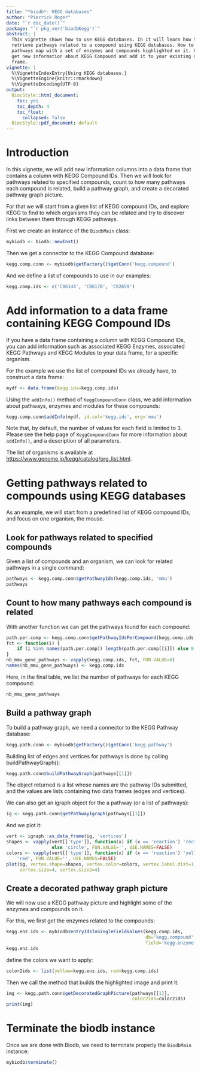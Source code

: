 ```yaml
---
title: "*biodb*: KEGG databases"
author: "Pierrick Roger"
date: "`r doc_date()`"
package: "`r pkg_ver('biodbKegg')`"
abstract: |
  This vignette shows how to use KEGG databases. In it will learn how to
  retrieve pathways related to a compound using KEGG databases. How to get a
  pathways map with a set of enzymes and compounds highlighted on it. How to
  get new information about KEGG Compound and add it to your existing data
  frame.
vignette: |
  %\VignetteIndexEntry{Using KEGG databases.}
  %\VignetteEngine{knitr::rmarkdown}
  %\VignetteEncoding{UTF-8}
output:
  BiocStyle::html_document:
    toc: yes
    toc_depth: 4
    toc_float:
      collapsed: false
  BiocStyle::pdf_document: default
---
```


# Introduction

In this vignette, we will add new information columns into a data frame that
contains a column with KEGG Compound IDs.
Then we will look for pathways related to specified compounds, count to how
many pathways each compound is related, build a pathway graph, and create a
decorated pathway graph picture.

For that we will start from a given list of KEGG compound IDs, and explore KEGG
to find to which organisms they can be related and try to discover links
between them through KEGG pathways.

First we create an instance of the `BiodbMain` class:
```r
mybiodb <- biodb::newInst()
```

Then we get a connector to the KEGG Compound database:
```r
kegg.comp.conn <- mybiodb$getFactory()$getConn('kegg.compound')
```

And we define a list of compounds to use in our examples:
```r
kegg.comp.ids <- c('C06144', 'C06178', 'C02659')
```

# Add information to a data frame containing KEGG Compound IDs

If you have a data frame containing a column with KEGG Compound IDs, you can
add information such as associated KEGG Enzymes, associated KEGG Pathways and
KEGG Modules to your data frame, for a specific organism.

For the example we use the list of compound IDs we already have, to construct a
data frame:
```r
mydf <- data.frame(kegg.ids=kegg.comp.ids)
```

Using the `addInfo()` method of `KeggCompoundConn` class, we add information
about pathways, enzymes and modules for these compounds:
```r
kegg.comp.conn$addInfo(mydf, id.col='kegg.ids', org='mmu')
```
Note that, by default, the number of values for each field is limited to 3.
Please see the help page of `KeggCompoundConn` for more information about
`addInfo()`, and a description of all parameters.

The list of organisms is available at
<https://www.genome.jp/kegg/catalog/org_list.html>.

# Getting pathways related to compounds using KEGG databases

As an example, we will start from a predefined list of KEGG compound IDs, and
focus on one organism, the mouse.

## Look for pathways related to specified compounds

Given a list of compounds and an organism, we can look for related pathways in
a single command:
```r
pathways <- kegg.comp.conn$getPathwayIds(kegg.comp.ids, 'mmu')
pathways
```

## Count to how many pathways each compound is related

With another function we can get the pathways found for each compound:
```r
path.per.comp <- kegg.comp.conn$getPathwayIdsPerCompound(kegg.comp.ids, 'mmu')
fct <- function(i) {
    if (i %in% names(path.per.comp)) length(path.per.comp[[i]]) else 0
}
nb_mmu_gene_pathways <- vapply(kegg.comp.ids, fct, FUN.VALUE=0)
names(nb_mmu_gene_pathways) <- kegg.comp.ids
```

Here, in the final table, we list the number of pathways for each KEGG
compound:
```r
nb_mmu_gene_pathways
```

## Build a pathway graph

To build a pathway graph, we need a connector to the KEGG Pathway database:
```r
kegg.path.conn <- mybiodb$getFactory()$getConn('kegg.pathway')
```

Building list of edges and vertices for pathways is done by calling
buildPathwayGraph():
```r
kegg.path.conn$buildPathwayGraph(pathways[[1]])
```
The object returned is a list whose names are the pathway IDs submitted, and
the values are lists containing two data frames (edges and vertices).

We can also get an igraph object for the a pathway (or a list of pathways):
```r
ig <- kegg.path.conn$getPathwayIgraph(pathways[[1]])
```

And we plot it:
```r
vert <- igraph::as_data_frame(ig, 'vertices')
shapes <- vapply(vert[['type']], function(x) if (x == 'reaction') 'rectangle'
                 else 'circle', FUN.VALUE='', USE.NAMES=FALSE)
colors <- vapply(vert[['type']], function(x) if (x == 'reaction') 'yellow' else
    'red', FUN.VALUE='', USE.NAMES=FALSE)
plot(ig, vertex.shape=shapes, vertex.color=colors, vertex.label.dist=1,
     vertex.size=4, vertex.size2=4)
```

## Create a decorated pathway graph picture

We will now use a KEGG pathway picture and highlight some of the enzymes and
compounds on it.

For this, we first get the enzymes related to the compounds:
```r
kegg.enz.ids <- mybiodb$entryIdsToSingleFieldValues(kegg.comp.ids,
                                                    db='kegg.compound',
                                                    field='kegg.enzyme.id')
kegg.enz.ids
```

define the colors we want to apply:
```r
color2ids <- list(yellow=kegg.enz.ids, red=kegg.comp.ids)
```

Then we call the method that builds the highlighted image and print it:
```r
img <- kegg.path.conn$getDecoratedGraphPicture(pathways[[1]],
                                               color2ids=color2ids)
print(img)
```

# Terminate the biodb instance

Once we are done with Biodb, we need to terminate properly the `BiodbMain`
instance:
```r
mybiodb$terminate()
```
